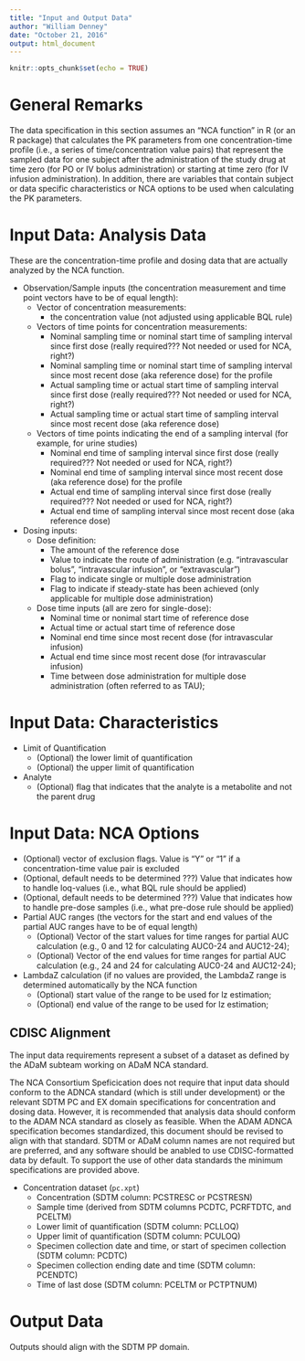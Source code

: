 ```yaml
---
title: "Input and Output Data"
author: "William Denney"
date: "October 21, 2016"
output: html_document
---
```


```r
knitr::opts_chunk$set(echo = TRUE)
```
# General Remarks
The data specification in this section assumes an "NCA function" in R (or an R package) that calculates the PK parameters from one concentration-time profile (i.e., a series of time/concentration value pairs) that represent the sampled data for one subject after the administration of the study drug at time zero (for PO or IV bolus administration) or starting at time zero (for IV infusion administration). In addition, there are variables that contain subject or data specific characteristics or NCA options to be used when calculating the PK parameters. 

# Input Data: Analysis Data
These are the concentration-time profile and dosing data that are actually analyzed by the NCA function. 

* Observation/Sample inputs (the concentration measurement and time point vectors have to be of equal length):
    * Vector of concentration measurements:
        * the concentration value (not adjusted using applicable BQL rule)
    * Vectors of time points for concentration measurements:
        * Nominal sampling time or nominal start time of sampling interval since first dose (really required??? Not needed or used for NCA, right?)
        * Nominal sampling time or nominal start time of sampling interval since most recent dose (aka reference dose) for the profile
        * Actual sampling time or actual start time of sampling interval since first dose (really required??? Not needed or used for NCA, right?)
        * Actual sampling time or actual start time of sampling interval since most recent dose (aka reference dose) 
     * Vectors of time points indicating the end of a sampling interval (for example, for urine studies)      
        * Nominal end time of sampling interval since first dose (really required??? Not needed or used for NCA, right?)
        * Nominal end time of sampling interval since most recent dose (aka reference dose) for the profile
        * Actual end time of sampling interval since first dose (really required??? Not needed or used for NCA, right?)
        * Actual end time of sampling interval since most recent dose (aka reference dose) 
* Dosing inputs:
    * Dose definition:
        * The amount of the reference dose
        * Value to indicate the route of administration (e.g. "intravascular bolus", "intravascular infusion", or "extravascular") 
        * Flag to indicate single or multiple dose administration 
        * Flag to indicate if steady-state has been achieved (only applicable for multiple dose administration)
    * Dose time inputs (all are zero for single-dose):
        * Nominal time or nonimal start time of reference dose 
        * Actual time or actual start time of reference dose
        * Nominal end time since most recent dose (for intravascular infusion) 
        * Actual end time since most recent dose (for intravascular infusion) 
        * Time between dose administration for multiple dose administration (often referred to as TAU);

# Input Data: Characteristics
* Limit of Quantification
    * (Optional) the lower limit of quantification
    * (Optional) the upper limit of quantification
* Analyte
    * (Optional) flag that indicates that the analyte is a metabolite and not the parent drug

# Input Data: NCA Options
* (Optional) vector of exclusion flags. Value is "Y" or "1" if a concentration-time value pair is excluded
* (Optional, default needs to be determined ???) Value that indicates how to handle loq-values (i.e., what BQL rule should be applied)
* (Optional, default needs to be determined ???) Value that indicates how to handle pre-dose samples (i.e., what pre-dose rule should be applied)
* Partial AUC ranges (the vectors for the start and end values of the partial AUC ranges have to be of equal length)
    * (Optional) Vector of the start values for time ranges for partial AUC calculation (e.g., 0 and 12 for calculating AUC0-24 and AUC12-24);
    * (Optional) Vector of the end values for time ranges for partial AUC calculation (e.g., 24 and 24 for calculating AUC0-24 and AUC12-24);
* LambdaZ calculation (if no values are provided, the LambdaZ range is determined automatically by the NCA function
    * (Optional) start value of the range to be used for lz estimation;
    * (Optional) end value of the range to be used for lz estimation;


## CDISC Alignment 

The input data requirements represent a subset of a dataset as defined by the ADaM subteam working on ADaM NCA standard. 

The NCA Consortium Speficication does not require that input data should conform to the ADNCA standard (which is still under development) or the relevant SDTM PC and EX domain specifications for concentration and dosing data. However, it is recommended that analysis data should conform to the ADAM NCA standard as closely as feasible. When the ADAM ADNCA specification becomes standardized, this document should be revised to align with that standard. SDTM or ADaM column names are not required but are preferred, and any software should be anabled to use CDISC-formatted data by default. To support the use of other data standards the minimum specifications are provided above.

* Concentration dataset (`pc.xpt`)
    * Concentration (SDTM column: PCSTRESC or PCSTRESN)
    * Sample time (derived from SDTM columns PCDTC, PCRFTDTC, and PCELTM)
    * Lower limit of quantification (SDTM column: PCLLOQ)
    * Upper limit of quantification (SDTM column: PCULOQ)
    * Specimen collection date and time, or start of specimen collection (SDTM column: PCDTC)
    * Specimen collection ending date and time (SDTM column: PCENDTC)
    * Time of last dose (SDTM column: PCELTM or PCTPTNUM)

# Output Data

Outputs should align with the SDTM PP domain.
